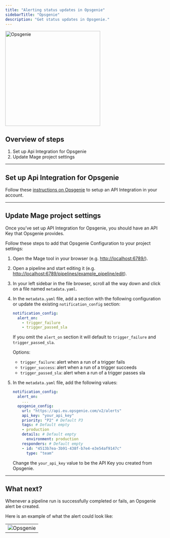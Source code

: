 ```yaml
---
title: "Alerting status updates in Opsgenie"
sidebarTitle: "Opsgenie"
description: "Get status updates in Opsgenie."
---
```


<img
  alt="Opsgenie"
  src="https://logotyp.us/files/opsgenie.svg"
  width="300"
/>

## Overview of steps

1. Set up Api Integration for Opsgenie
2. Update Mage project settings

---

## Set up Api Integration for Opsgenie

Follow these
[instructions on Opsgenie](https://support.atlassian.com/opsgenie/docs/create-a-default-api-integration/)
to setup an API Integration in your account.

---

## Update Mage project settings

Once you’ve set up API Integration for Opsgenie, you should have an API Key that Opsgenie
provides.

Follow these steps to add that Opsgenie Configuration to your project settings:

1. Open the Mage tool in your browser (e.g. <http://localhost:6789/>).
2. Open a pipeline and start editing it (e.g.
   <http://localhost:6789/pipelines/example_pipeline/edit>).
3. In your left sidebar in the file browser, scroll all the way down and click
   on a file named `metadata.yaml`.
4. In the `metadata.yaml` file, add a section with the following
   configuration or update the existing `notification_config` section:

    ```yaml
    notification_config:
      alert_on:
        - trigger_failure
        - trigger_passed_sla
    ```

    If you omit the `alert_on` section it will default to `trigger_failure` and `trigger_passed_sla`.

    Options:

    - `trigger_failure`: alert when a run of a trigger fails
    - `trigger_success`: alert when a run of a trigger succeeds
    - `trigger_passed_sla`: alert when a run of a trigger passes sla

5. In the `metadata.yaml` file, add the following values:

    ```yaml
    notification_config:
      alert_on:
        ...
      opsgenie_config:
        url: "https://api.eu.opsgenie.com/v2/alerts"
        api_key: "your_api_key"
        priority: "P2" # Default P3
        tags: # Default empty
        - production
        details: # Default empty
          environment: production
        responders: # Default empty
        - id: "4513b7ea-3b91-438f-b7e4-e3e54af9147c"
          type: "team"
    ```

    Change the `your_api_key` value to be the API Key you created from Opsgenie.

---

## What next?

Whenever a pipeline run is successfully completed or fails, an Opsgenie alert be
created.

Here is an example of what the alert could look like:

|                                                                                                        |
|--------------------------------------------------------------------------------------------------------|
| ![Opsgenie](https://github.com/mage-ai/assets/blob/main/opsgenie-alert-example.jpeg?raw=True)                                                        |
